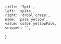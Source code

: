 
	title: 'Spit',
	left: 'spits',
	right: 'drool crazy',
	name: 'pale yellow',
	value: color.yellowPale,
	snippet: '',
}
